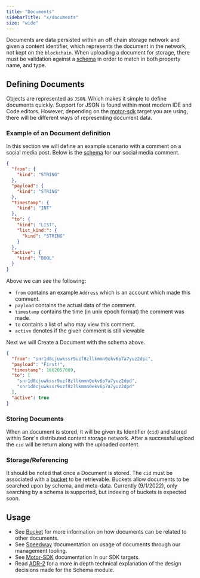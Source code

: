 ```yaml
---
title: "Documents"
sidebarTitle: "x/documents"
size: "wide"
---
```


Documents are data persisted within an off chain storage network and given a content identifier, which represents the document in the network, not kept on the `blockchain`. When uploading a document for storage, there must be validation against a [schema](/docs/intro/modules/schemas.mdx) in order to match in both property name, and type.

## Defining Documents

Objects are represented as `JSON`. Which makes it simple to define documents quickly. Support for JSON is found within most modern IDE and Code editors. However, depending on the [motor-sdk](/docs/guides/setup.mdx) target you are using, there will be different ways of representing document data.

### Example of an Document definition

In this section we will define an example scenario with a comment on a social media post. Below is the [schema](/docs/intro/modules/schemas.mdx) for our social media comment.

```json
{
  "from": {
    "kind": "STRING"
  },
  "payload": {
    "kind": "STRING"
  },
  "timestamp": {
    "kind": "INT"
  },
  "to": {
    "kind": "LIST",
    "list_kind:": {
      "kind": "STRING"
    }
  },
  "active": {
    "kind": "BOOL"
  }
}
```

Above we can see the following:

- `from` contains an example `Address` which is an account which made this comment.
- `payload` contains the actual data of the comment.
- `timestamp` contains the time (in unix epoch format) the comment was made.
- `to` contains a list of who may view this comment.
- `active` denotes if the given comment is still viewable

Next we will Create a Document with the schema above.

```json
{
  "from": "snr1d8cjuwkssr9uzf8zllkmmn0ekv6p7a7yuz2dpc",
  "payload": "First!",
  "timestamp": 1662057089,
  "to": [
    "snr1d8cjuwkssr9uzf8zllkmmn0ekv6p7a7yuz2dpd",
    "snr1d8cjuwkssr9uzf8zllkmmn0ekv6p7a7yuz2dpd"
  ],
  "active": true
}
```

### Storing Documents

When an document is stored, it will be given its Identifier (`cid`) and stored within Sonr's distributed content storage network. After a successful upload the `cid` will be return along with the uploaded content.

### Storage/Referencing

It should be noted that once a Document is stored. The `cid` must be associated with a [bucket](/docs/intro/modules/buckets.mdx) to be retrievable. Buckets allow documents to be searched upon by schema, and meta-data. Currently (9/1/2022), only searching by a schema is supported, but indexing of buckets is expected soon.

## Usage

- See [Bucket](/docs/intro/modules/buckets.mdx) for more information on how documents can be related to other documents.
- See [Speedway](/docs/tools/speedway/cli.mdx) documentation on usage of documents through our management tooling.
- See [Motor-SDK](/docs/guides/data/documents.mdx) documentation in our SDK targets.
- Read [ADR-2](https://github.com/sonr-hq/sonr/blob/dev/docs/architecture/2.md) for a more in depth technical explanation of the design decisions made for the Schema module.
